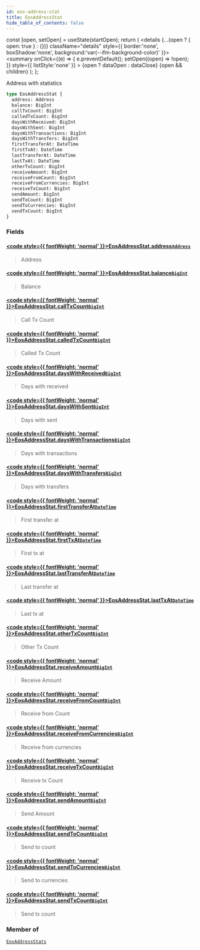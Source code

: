 ```yaml
---
id: eos-address-stat
title: EosAddressStat
hide_table_of_contents: false
---
```







  const [open, setOpen] = useState(startOpen);
  return (
    <details {...(open ? { open: true } : {})} className="details" style={{ border:'none', boxShadow:'none', background:'var(--ifm-background-color)' }}>
      <summary
        onClick={(e) => {
          e.preventDefault();
          setOpen((open) => !open);
        }}
        style={{ listStyle:'none' }}
      >
      {open ? dataOpen : dataClose}
      </summary>
      {open && children}
    </details>
  );
};








Address with statistics


```graphql
type EosAddressStat {
  address: Address
  balance: BigInt
  callTxCount: BigInt
  calledTxCount: BigInt
  daysWithReceived: BigInt
  daysWithSent: BigInt
  daysWithTransactions: BigInt
  daysWithTransfers: BigInt
  firstTransferAt: DateTime
  firstTxAt: DateTime
  lastTransferAt: DateTime
  lastTxAt: DateTime
  otherTxCount: BigInt
  receiveAmount: BigInt
  receiveFromCount: BigInt
  receiveFromCurrencies: BigInt
  receiveTxCount: BigInt
  sendAmount: BigInt
  sendToCount: BigInt
  sendToCurrencies: BigInt
  sendTxCount: BigInt
}
```




### Fields

#### [<code style={{ fontWeight: 'normal' }}>EosAddressStat.<b>address</b></code>](#)<Bullet />[`Address`](/docs/v1/graphql-reference/objects/address) <Badge class="badge badge--secondary" text="object"/> 
> 
> 
> Address
> 

#### [<code style={{ fontWeight: 'normal' }}>EosAddressStat.<b>balance</b></code>](#)<Bullet />[`BigInt`](/docs/v1/graphql-reference/scalars/big-int) <Badge class="badge badge--secondary" text="scalar"/> 
> 
> 
> Balance
> 

#### [<code style={{ fontWeight: 'normal' }}>EosAddressStat.<b>callTxCount</b></code>](#)<Bullet />[`BigInt`](/docs/v1/graphql-reference/scalars/big-int) <Badge class="badge badge--secondary" text="scalar"/> 
> 
> 
> Call Tx Count
> 

#### [<code style={{ fontWeight: 'normal' }}>EosAddressStat.<b>calledTxCount</b></code>](#)<Bullet />[`BigInt`](/docs/v1/graphql-reference/scalars/big-int) <Badge class="badge badge--secondary" text="scalar"/> 
> 
> 
> Called Tx Count
> 

#### [<code style={{ fontWeight: 'normal' }}>EosAddressStat.<b>daysWithReceived</b></code>](#)<Bullet />[`BigInt`](/docs/v1/graphql-reference/scalars/big-int) <Badge class="badge badge--secondary" text="scalar"/> 
> 
> 
> Days with received
> 

#### [<code style={{ fontWeight: 'normal' }}>EosAddressStat.<b>daysWithSent</b></code>](#)<Bullet />[`BigInt`](/docs/v1/graphql-reference/scalars/big-int) <Badge class="badge badge--secondary" text="scalar"/> 
> 
> 
> Days with sent
> 

#### [<code style={{ fontWeight: 'normal' }}>EosAddressStat.<b>daysWithTransactions</b></code>](#)<Bullet />[`BigInt`](/docs/v1/graphql-reference/scalars/big-int) <Badge class="badge badge--secondary" text="scalar"/> 
> 
> 
> Days with transactions
> 

#### [<code style={{ fontWeight: 'normal' }}>EosAddressStat.<b>daysWithTransfers</b></code>](#)<Bullet />[`BigInt`](/docs/v1/graphql-reference/scalars/big-int) <Badge class="badge badge--secondary" text="scalar"/> 
> 
> 
> Days with transfers
> 

#### [<code style={{ fontWeight: 'normal' }}>EosAddressStat.<b>firstTransferAt</b></code>](#)<Bullet />[`DateTime`](/docs/v1/graphql-reference/objects/date-time) <Badge class="badge badge--secondary" text="object"/> 
> 
> 
> First transfer at
> 

#### [<code style={{ fontWeight: 'normal' }}>EosAddressStat.<b>firstTxAt</b></code>](#)<Bullet />[`DateTime`](/docs/v1/graphql-reference/objects/date-time) <Badge class="badge badge--secondary" text="object"/> 
> 
> 
> First tx at
> 

#### [<code style={{ fontWeight: 'normal' }}>EosAddressStat.<b>lastTransferAt</b></code>](#)<Bullet />[`DateTime`](/docs/v1/graphql-reference/objects/date-time) <Badge class="badge badge--secondary" text="object"/> 
> 
> 
> Last transfer at
> 

#### [<code style={{ fontWeight: 'normal' }}>EosAddressStat.<b>lastTxAt</b></code>](#)<Bullet />[`DateTime`](/docs/v1/graphql-reference/objects/date-time) <Badge class="badge badge--secondary" text="object"/> 
> 
> 
> Last tx at
> 

#### [<code style={{ fontWeight: 'normal' }}>EosAddressStat.<b>otherTxCount</b></code>](#)<Bullet />[`BigInt`](/docs/v1/graphql-reference/scalars/big-int) <Badge class="badge badge--secondary" text="scalar"/> 
> 
> 
> Other Tx Count
> 

#### [<code style={{ fontWeight: 'normal' }}>EosAddressStat.<b>receiveAmount</b></code>](#)<Bullet />[`BigInt`](/docs/v1/graphql-reference/scalars/big-int) <Badge class="badge badge--secondary" text="scalar"/> 
> 
> 
> Receive Amount
> 

#### [<code style={{ fontWeight: 'normal' }}>EosAddressStat.<b>receiveFromCount</b></code>](#)<Bullet />[`BigInt`](/docs/v1/graphql-reference/scalars/big-int) <Badge class="badge badge--secondary" text="scalar"/> 
> 
> 
> Receive from Count
> 

#### [<code style={{ fontWeight: 'normal' }}>EosAddressStat.<b>receiveFromCurrencies</b></code>](#)<Bullet />[`BigInt`](/docs/v1/graphql-reference/scalars/big-int) <Badge class="badge badge--secondary" text="scalar"/> 
> 
> 
> Receive from currencies
> 

#### [<code style={{ fontWeight: 'normal' }}>EosAddressStat.<b>receiveTxCount</b></code>](#)<Bullet />[`BigInt`](/docs/v1/graphql-reference/scalars/big-int) <Badge class="badge badge--secondary" text="scalar"/> 
> 
> 
> Receive tx Count
> 

#### [<code style={{ fontWeight: 'normal' }}>EosAddressStat.<b>sendAmount</b></code>](#)<Bullet />[`BigInt`](/docs/v1/graphql-reference/scalars/big-int) <Badge class="badge badge--secondary" text="scalar"/> 
> 
> 
> Send Amount
> 

#### [<code style={{ fontWeight: 'normal' }}>EosAddressStat.<b>sendToCount</b></code>](#)<Bullet />[`BigInt`](/docs/v1/graphql-reference/scalars/big-int) <Badge class="badge badge--secondary" text="scalar"/> 
> 
> 
> Send to count
> 

#### [<code style={{ fontWeight: 'normal' }}>EosAddressStat.<b>sendToCurrencies</b></code>](#)<Bullet />[`BigInt`](/docs/v1/graphql-reference/scalars/big-int) <Badge class="badge badge--secondary" text="scalar"/> 
> 
> 
> Send to currencies
> 

#### [<code style={{ fontWeight: 'normal' }}>EosAddressStat.<b>sendTxCount</b></code>](#)<Bullet />[`BigInt`](/docs/v1/graphql-reference/scalars/big-int) <Badge class="badge badge--secondary" text="scalar"/> 
> 
> 
> Send tx count
> 



### Member of

[`EosAddressStats`](/docs/v1/graphql-reference/objects/eos-address-stats)  <Badge class="secondary" text="object"/>


